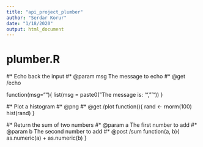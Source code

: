 ```yaml
---
title: "api_project_plumber"
author: "Serdar Korur"
date: "1/18/2020"
output: html_document
---
```



# plumber.R


#* Echo back the input 
#* @param msg The message to echo
#* @get /echo

function(msg=""){
list(msg = paste0("The message is: '", "'"))
}

#* Plot a histogram
#* @png
#* @get /plot
function(){
  rand <- rnorm(100)
  hist(rand)
}

#* Return the sum of two numbers
#* @param a The first number to add
#* @param b The second number to add
#* @post /sum
function(a, b){
  as.numeric(a) + as.numeric(b)
}

